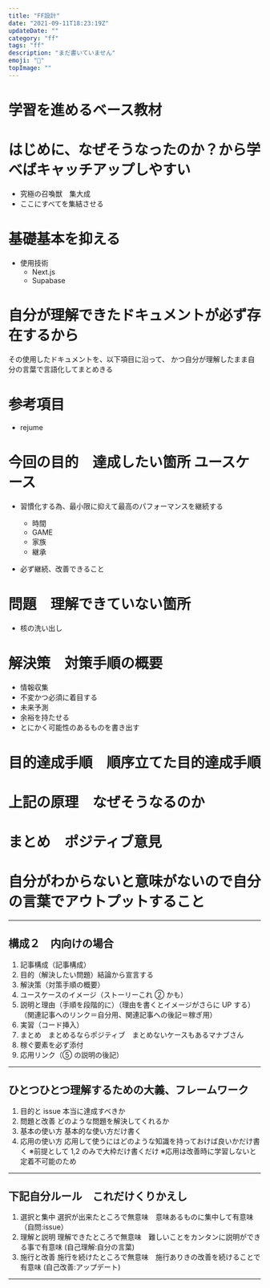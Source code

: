 ```yaml
---
title: "FF設計"
date: "2021-09-11T18:23:19Z"
updateDate: ""
category: "ff"
tags: "ff"
description: "まだ書いていません"
emoji: "🙂"
topImage: ""
---
```


# 学習を進めるベース教材

# はじめに、なぜそうなったのか？から学べばキャッチアップしやすい

- 究極の召喚獣　集大成
- ここにすべてを集結させる

# 基礎基本を抑える

- 使用技術
  - Next.js
  - Supabase

# 自分が理解できたドキュメントが必ず存在するから

その使用したドキュメントを、以下項目に沿って、
かつ自分が理解したまま自分の言葉で言語化してまとめきる

# 参考項目

- rejume

# 今回の目的　達成したい箇所 ユースケース

- 習慣化する為、最小限に抑えて最高のパフォーマンスを継続する

  - 時間
  - GAME
  - 家族
  - 継承

- 必ず継続、改善できること

# 問題　理解できていない箇所

- 核の洗い出し

# 解決策　対策手順の概要

- 情報収集
- 不変かつ必須に着目する
- 未来予測
- 余裕を持たせる
- とにかく可能性のあるものを書き出す

# 目的達成手順　順序立てた目的達成手順

# 上記の原理　なぜそうなるのか

# まとめ　ポジティブ意見

# 自分がわからないと意味がないので自分の言葉でアウトプットすること

---

## 構成２　内向けの場合

1. 記事構成（記事構成）
2. 目的（解決したい問題）結論から宣言する
3. 解決策（対策手順の概要）
4. ユースケースのイメージ（ストーリーこれ ② かも）
5. 説明と理由（手順を段階的に）（理由を書くとイメージがさらに UP する）（関連記事へのリンク＝自分用、関連記事への後記＝稼ぎ用）
6. 実習（コード挿入）
7. まとめ　まとめるならポジティブ　まとめないケースもあるマナブさん
8. 稼ぐ要素を必ず添付
9. 応用リンク（⑤ の説明の後記）

---

## ひとつひとつ理解するための大義、フレームワーク

1. 目的と issue 本当に達成すべきか
2. 問題と改善 どのような問題を解決してくれるか
3. 基本の使い方 基本的な使い方だけ書く
4. 応用の使い方 応用して使うにはどのような知識を持っておけば良いかだけ書く
   ※前提として 1,2 のみで大枠だけ書くだけ
   ※応用は改善時に学習しないと定着不可能のため

---

## 下記自分ルール　これだけくりかえし

1. 選択と集中 選択が出来たところで無意味　意味あるものに集中して有意味　（自問:issue）
2. 理解と説明 理解できたところで無意味　難しいことをカンタンに説明ができる事で有意味 (自己理解:自分の言葉)
3. 施行と改善 施行を続けたところで無意味　施行ありきの改善を続けることで有意味 (自己改善:アップデート)

---
